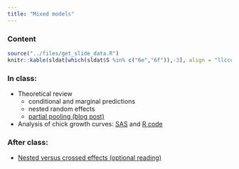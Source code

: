 ```yaml
---
title: "Mixed models"
---
```



### Content

 
```r
source("../files/get_slide_data.R")
knitr::kable(sldat[which(sldat$S %in% c("6e","6f")),-3], align = "llccccc", row.names = FALSE)
```

### In class:

- Theoretical review 
  - conditional and marginal predictions
  - nested random effects
  - [partial pooling (blog post)](https://www.tjmahr.com/plotting-partial-pooling-in-mixed-effects-models/)
- Analysis of chick growth curves: [SAS](https://raw.githubusercontent.com/lbelzile/statmod/main/files/code/60604A_random_slope.sas) and [R code](https://raw.githubusercontent.com/lbelzile/statmod/main/files/code/60604A_random_slope.R)


### After class: 

- [Nested versus crossed effects (optional reading)](https://errickson.net/stats-notes/vizrandomeffects.html)
